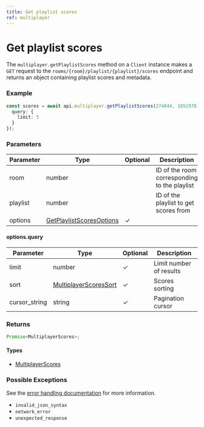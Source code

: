 ```yaml
---
title: Get playlist scores
ref: multiplayer
---
```


# Get playlist scores

The `multiplayer.getPlaylistScores` method on a `Client` instance makes a `GET` request to the `rooms/{room}/playlist/{playlist}/scores` endpoint and returns an object containing playlist scores and metadata.

### Example

```ts
const scores = await api.multiplayer.getPlaylistScores(274844, 1852978, {
  query: {
    limit: 5
  }
});
```

### Parameters

| Parameter | Type                                                                | Optional | Description                                  |
| --------- | ------------------------------------------------------------------- | -------- | -------------------------------------------- |
| room      | number                                                              |          | ID of the room corresponding to the playlist |
| playlist  | number                                                              |          | ID of the playlist to get scores from        |
| options   | [GetPlaylistScoresOptions](/references/get-playlist-scores-options) | ✓        |                                              |

#### options.query

| Parameter     | Type                                                         | Optional | Description             |
| ------------- | ------------------------------------------------------------ | -------- | ----------------------- |
| limit         | number                                                       | ✓        | Limit number of results |
| sort          | [MultiplayerScoresSort](/references/multiplayer-scores-sort) | ✓        | Scores sorting          |
| cursor_string | string                                                       | ✓        | Pagination cursor       |

### Returns

```ts
Promise<MultiplayerScores>;
```

#### Types

- [MultiplayerScores](/references/multiplayer-scores)

### Possible Exceptions

See the [error handling documentation](/extras/error-handling) for more information.

- `invalid_json_syntax`
- `network_error`
- `unexpected_response`
